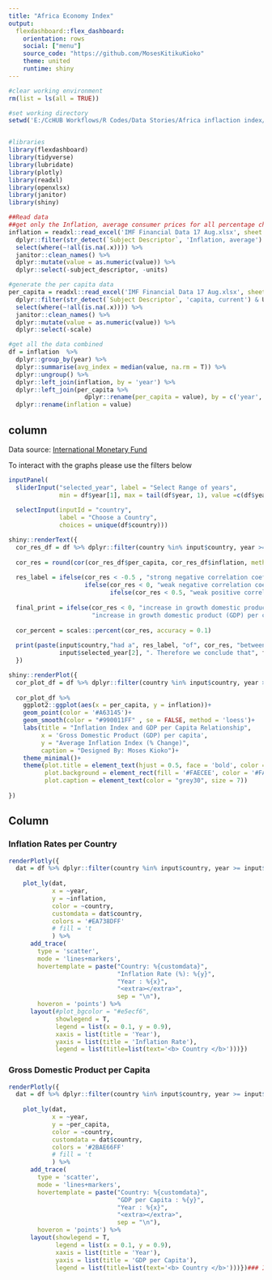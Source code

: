 ```yaml
---
title: "Africa Economy Index"
output: 
  flexdashboard::flex_dashboard:
    orientation: rows
    social: ["menu"]
    source_code: "https://github.com/MosesKitikuKioko"
    theme: united
    runtime: shiny
---
```


```r
#clear working environment 
rm(list = ls(all = TRUE))

#set working directory 
setwd('E:/CcHUB Workflows/R Codes/Data Stories/Africa inflaction index/august stories')


#libraries
library(flexdashboard)
library(tidyverse)
library(lubridate)
library(plotly)
library(readxl)
library(openxlsx)
library(janitor)
library(shiny)
```

```r
##Read data 
##get only the Inflation, average consumer prices for all percentage change 
inflation = readxl::read_excel('IMF Financial Data 17 Aug.xlsx', sheet = 'IMF Data') %>% 
  dplyr::filter(str_detect(`Subject Descriptor`, 'Inflation, average') & Units == 'Percent change') %>% 
  select(where(~!all(is.na(.x)))) %>% 
  janitor::clean_names() %>% 
  dplyr::mutate(value = as.numeric(value)) %>% 
  dplyr::select(-subject_descriptor, -units)

#generate the per capita data 
per_capita = readxl::read_excel('IMF Financial Data 17 Aug.xlsx', sheet = 'IMF Data') %>% 
  dplyr::filter(str_detect(`Subject Descriptor`, 'capita, current') & Units == 'U.S. dollars') %>% 
  select(where(~!all(is.na(.x)))) %>% 
  janitor::clean_names() %>% 
  dplyr::mutate(value = as.numeric(value)) %>% 
  dplyr::select(-scale)

#get all the data combined 
df = inflation  %>% 
  dplyr::group_by(year) %>% 
  dplyr::summarise(avg_index = median(value, na.rm = T)) %>% 
  dplyr::ungroup() %>% 
  dplyr::left_join(inflation, by = 'year') %>% 
  dplyr::left_join(per_capita %>% 
                     dplyr::rename(per_capita = value), by = c('year', 'country')) %>% 
  dplyr::rename(inflation = value) 

```


## column {.sidebar data-width="350"}

Data source: [International Monetary Fund](https://www.imf.org/en/Publications/WEO/weo-database/2022/April/weo-report?c=614,638,616,748,618,624,622,626,628,632,636,634,662,642,643,734,644,646,648,652,656,654,664,666,668,674,676,678,684,688,728,692,694,714,716,722,718,724,199,733,738,742,746,754,698,&s=NGDP_R,NGDP_RPCH,NGDP,NGDPD,PPPGDP,NGDP_D,NGDPRPC,NGDPRPPPPC,NGDPPC,NGDPDPC,PPPPC,PPPSH,PPPEX,NID_NGDP,NGSD_NGDP,PCPI,PCPIPCH,PCPIE,PCPIEPCH,TM_RPCH,TMG_RPCH,TX_RPCH,TXG_RPCH,LUR,LP,GGR,GGR_NGDP,GGX,GGX_NGDP,GGXCNL,GGXCNL_NGDP,GGSB,GGSB_NPGDP,GGXONLB,GGXONLB_NGDP,GGXWDN,GGXWDN_NGDP,GGXWDG,GGXWDG_NGDP,NGDP_FY,BCA,BCA_NGDPD,&sy=1990&ey=2022&ssm=0&scsm=1&scc=0&ssd=1&ssc=0&sic=0&sort=country&ds=.&br=1)

To interact with the graphs please use the filters below

```r
inputPanel(
  sliderInput("selected_year", label = "Select Range of years",
              min = df$year[1], max = tail(df$year, 1), value =c(df$year[1], tail(df$year, 1)), step = 5),
  
  selectInput(inputId = "country",
              label = "Choose a Country", 
              choices = unique(df$country)))
```



```r
shiny::renderText({
  cor_res_df = df %>% dplyr::filter(country %in% input$country, year >= input$selected_year[1], year <= input$selected_year[2])
  
  cor_res = round(cor(cor_res_df$per_capita, cor_res_df$inflation, method = 'spearman'), 3)
  
  res_label = ifelse(cor_res < -0.5 , "strong negative correlation coefficient", 
                     ifelse(cor_res < 0, "weak negative correlation coefficient",
                            ifelse(cor_res < 0.5, "weak positive correlation coefficient","strong positive correlation coefficient")))
  
  final_print = ifelse(cor_res < 0, "increase in growth domestic product (GDP) per capita lead to inflation index decrease by",
                       "increase in growth domestic product (GDP) per capita lead to inflation index increase by ")
  
  cor_percent = scales::percent(cor_res, accuracy = 0.1)
  
  print(paste(input$country,"had a", res_label, "of", cor_res, "between year", input$selected_year[1],"and", 
              input$selected_year[2], ". Therefore we conclude that", final_print, cor_percent))
  })
```




```r
shiny::renderPlot({
  cor_plot_df = df %>% dplyr::filter(country %in% input$country, year >= input$selected_year[1], year <= input$selected_year[2])
  
  cor_plot_df %>% 
    ggplot2::ggplot(aes(x = per_capita, y = inflation))+
    geom_point(color = '#A63145')+
    geom_smooth(color = "#990011FF" , se = FALSE, method = 'loess')+
    labs(title = "Inflation Index and GDP per Capita Relationship", 
         x = 'Gross Domestic Product (GDP) per capita', 
         y = "Average Inflation Index (% Change)", 
         caption = "Designed By: Moses Kioko")+
    theme_minimal()+
    theme(plot.title = element_text(hjust = 0.5, face = 'bold', color = '#00203FFF', size = 12), 
          plot.background = element_rect(fill = '#FAECEE', color = '#FAECEE'), 
          plot.caption = element_text(color = "grey30", size = 7))
  
})
```




## Column

### Inflation Rates per Country

```r
renderPlotly({
  dat = df %>% dplyr::filter(country %in% input$country, year >= input$selected_year[1], year <= input$selected_year[2])
    
    plot_ly(dat,
            x = ~year, 
            y = ~inflation,
            color = ~country,
            customdata = dat$country,
            colors = '#EA738DFF'
            # fill = 't
            ) %>%
      add_trace(
        type = 'scatter',
        mode = 'lines+markers',
        hovertemplate = paste("Country: %{customdata}",
                              "Inflation Rate (%): %{y}", 
                              "Year : %{x}",
                              "<extra></extra>",
                              sep = "\n"),
        hoveron = 'points') %>% 
      layout(#plot_bgcolor = "#e5ecf6",
             showlegend = T,
             legend = list(x = 0.1, y = 0.9),
             xaxis = list(title = 'Year'), 
             yaxis = list(title = 'Inflation Rate'), 
             legend = list(title=list(text='<b> Country </b>')))})
```

### Gross Domestic Product per Capita {data-width="500"}

```r

renderPlotly({
  dat = df %>% dplyr::filter(country %in% input$country, year >= input$selected_year[1], year <= input$selected_year[2])
    
    plot_ly(dat,
            x = ~year, 
            y = ~per_capita,
            color = ~country,
            customdata = dat$country,
            colors = '#2BAE66FF'
            # fill = 't
            ) %>%
      add_trace(
        type = 'scatter',
        mode = 'lines+markers',
        hovertemplate = paste("Country: %{customdata}",
                              "GDP per Capita : %{y}", 
                              "Year : %{x}",
                              "<extra></extra>",
                              sep = "\n"),
        hoveron = 'points') %>% 
      layout(showlegend = T,
             legend = list(x = 0.1, y = 0.9), 
             xaxis = list(title = 'Year'), 
             yaxis = list(title = 'GDP per Capita'), 
             legend = list(title=list(text='<b> Country </b>')))})### Inflation Rates & GDP Relationship
```


